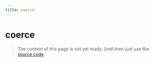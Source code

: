 ```yaml
---
title: coerce
---
```


# coerce

> The content of this page is not yet ready. Until then just use the [source code](https://github.com/fabian-hiller/valibot/blob/main/library/src/methods/coerce/coerce.ts).
